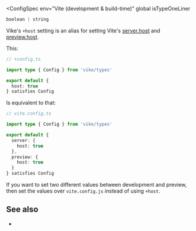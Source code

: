 
<ConfigSpec
  env="Vite (development & build-time)"
  global
  isTypeOneLiner
>
```js
boolean | string
```
</ConfigSpec>

Vike's `+host` setting is an alias for setting Vite's [server.host](https://vite.dev/config/server-options.html#server-host) and [preview.host](https://vite.dev/config/preview-options.html#preview-host).

This:

```ts
// +config.ts

import type { Config } from 'vike/types'

export default {
  host: true
} satisfies Config
```

Is equivalent to that:

```ts
// vite.config.ts

import type { Config } from 'vike/types'

export default {
  server: {
    host: true
  },
  preview: {
    host: true
  }
} satisfies Config
```

If you want to set two different values between development and preview, then set the values over `vite.config.js` instead of using `+host`.


## See also

- <Link href="/settings" />
